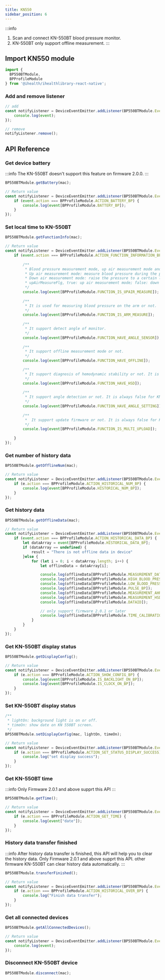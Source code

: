 ```yaml
---
title: KN550
sidebar_position: 6
---
```


:::info
1. Scan and connect KN-550BT blood pressure monitor.
2. KN-550BT only support offline measurement.
:::

## Import KN550 module

```js
import {
  BP550BTModule,
  BPProfileModule
} from '@ihealth/ihealthlibrary-react-native';
```

### Add and remove listener

```js
// add
const notifyListener = DeviceEventEmitter.addListener(BP550BTModule.Event_Notify,  (event) => {
    console.log(event);
});

// remove
notifyListener.remove();
```

## API Reference

### Get device battery

:::info
The KN-550BT doesn't support this feature on firmware 2.0.0.
:::

```js
BP550BTModule.getBattery(mac);

// Return value
const notifyListener = DeviceEventEmitter.addListener(BP550BTModule.Event_Notify,  (event) => {
    if (event.action === BPProfileModule.ACTION_BATTERY_BP) {
        console.log(event[BPProfileModule.BATTERY_BP]);
    }
});
```

### Set local time to KN-550BT

```js
BP550BTModule.getFunctionInfo(mac);

// Return value
const notifyListener = DeviceEventEmitter.addListener(BP550BTModule.Event_Notify,  (event) => {
    if (event.action === BPProfileModule.ACTION_FUNCTION_INFORMATION_BP) {
        
        /**
         * Blood pressure measurement mode, up air measurement mode and down air measurement mode.
         * Up air measurement mode: measure blood pressure during the process of pressurization.
         * Down air measurement mode: raise the pressure to a certain leven and then slowly release it to measure blood pressure.
         * upAirMeasureFlg, true: up air measurement mode; false: down dir measurement mode.
         */
        console.log(event[BPProfileModule.FUNCTION_IS_UPAIR_MEASURE]);
        
        /**
         * It is used for measuring blood pressure on the arm or not.
         */
        console.log(event[BPProfileModule.FUNCTION_IS_ARM_MEASURE]);
        
        /**
         * It support detect angle of monitor. 
         */
        console.log(event[BPProfileModule.FUNCTION_HAVE_ANGLE_SENSOR]);
        
        /**
         * It support offline measurement mode or not.
         */
        console.log(event[BPProfileModule.FUNCTION_HAVE_OFFLINE]);

        /**
         * It support diagnosis of hemodynamic stability or not. It is always false for KN-550BT.
         */
        console.log(event[BPProfileModule.FUNCTION_HAVE_HSD]);
        
        /**
         * It support angle detection or not. It is always false for KN-550BT.
         */
        console.log(event[BPProfileModule.FUNCTION_HAVE_ANGLE_SETTING]);
        
        /**
         *  It support update firmware or not. It is always false for KN-550BT.
         */
        console.log(event[BPProfileModule.FUNCTION_IS_MULTI_UPLOAD]);
        
    }
});
```

### Get number of history data

```js
BP550BTModule.getOfflineNum(mac);

// Return value
const notifyListener = DeviceEventEmitter.addListener(BP550BTModule.Event_Notify,  (event) => {
    if (e.action === BPProfileModule.ACTION_HISTORICAL_NUM_BP) {
        console.log(event[BPProfileModule.HISTORICAL_NUM_BP]);
    }
});
```

### Get history data

```js
BP550BTModule.getOfflineData(mac);

// Return value
const notifyListener = DeviceEventEmitter.addListener(BP550BTModule.Event_Notify,  (event) => {
    if (event.action === BPProfileModule.ACTION_HISTORICAL_DATA_BP) {
        let dataArray = event[BPProfileModule.HISTORICAL_DATA_BP];
        if (dataArray == undefined) {
            result = "There is not offline data in device"
        }else {
            for (let i = 0; i < dataArray.length; i++) {
                let offlineData = dataArray[i];

                console.log(offlineData[BPProfileModule.MEASUREMENT_DATE_BP]);
                console.log(offlineData[BPProfileModule.HIGH_BLOOD_PRESSURE_BP]);
                console.log(offlineData[BPProfileModule.LOW_BLOOD_PRESSURE_BP]);
                console.log(offlineData[BPProfileModule.PULSE_BP]);
                console.log(offlineData[BPProfileModule.MEASUREMENT_AHR_BP]);
                console.log(offlineData[BPProfileModule.MEASUREMENT_HSD_BP]);
                console.log(offlineData[BPProfileModule.DATAID]);

                // only support firmware 2.0.1 or later
                console.log(offlineData[BPProfileModule.TIME_CALIBRATION]);
            }
        }
    }
});
```

### Get KN-550BT display status

```js
BP550BTModule.getDisplayConfig();

// Return value
const notifyListener = DeviceEventEmitter.addListener(BP550BTModule.Event_Notify,  (event) => {
    if (e.action === BPProfileModule.ACTION_SHOW_CONFIG_BP) {
        console.log(event[BPProfileModule.IS_BACKLIGHT_ON_BP]);
        console.log(event[BPProfileModule.IS_CLOCK_ON_BP]);
    }
});
```

### Set KN-550BT display status

```js
/**
 * lightOn: background light is on or off.
 * timeOn: show date on KN 550BT screen.
 */
BP550BTModule.setDisplayConfig(mac, lightOn, timeOn);

// Return value
const notifyListener = DeviceEventEmitter.addListener(BP550BTModule.Event_Notify,  (event) => {
    if (e.action === BPProfileModule.ACTION_SET_STATUS_DISPLAY_SUCCESS) {
        console.log("set display success");
    }
});
```

### Get KN-550BT time

:::info
Only Firmware 2.0.1 and above supprt this API
:::

```js
BP550BTModule.getTime();

// Return value
const notifyListener = DeviceEventEmitter.addListener(BP550BTModule.Event_Notify,  (event) => {
    if (e.action === BPProfileModule.ACTION_GET_TIME) {
        console.log(event["date"]);
    }
});
```

### History data transfer finished

:::info
After history data transfer is finished, this API will help you to clear the history data.
Only Firmware 2.0.1 and above supprt this API. other firmware KN-550BT can clear history data automatically.
:::

```js
BP550BTModule.transferFinished();

// Return value
const notifyListener = DeviceEventEmitter.addListener(BP550BTModule.Event_Notify,  (event) => {
    if (e.action === BPProfileModule.ACTION_HISTORICAL_OVER_BP) {
        console.log("Finish data transfer");
    }
});
```

### Get all connected devices

```js
BP550BTModule.getAllConnectedDevices();

// Return value
const notifyListener = DeviceEventEmitter.addListener(BP550BTModule.Event_Notify,  (event) => {
    console.log(event);
});
```

### Disconnect KN-550BT device

```js
BP550BTModule.disconnect(mac);
```